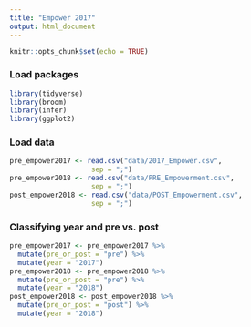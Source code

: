 ```yaml
---
title: "Empower 2017"
output: html_document
---
```


```r
knitr::opts_chunk$set(echo = TRUE)
```

### Load packages
```r
library(tidyverse)
library(broom)
library(infer)
library(ggplot2)
```

### Load data
```r
pre_empower2017 <- read.csv("data/2017_Empower.csv",
                    sep = ";")
pre_empower2018 <- read.csv("data/PRE_Empowerment.csv",
                    sep = ";")
post_empower2018 <- read.csv("data/POST_Empowerment.csv",
                    sep = ";")
```

### Classifying year and pre vs. post
```r
pre_empower2017 <- pre_empower2017 %>%
  mutate(pre_or_post = "pre") %>%
  mutate(year = "2017")
pre_empower2018 <- pre_empower2018 %>%
  mutate(pre_or_post = "pre") %>%
  mutate(year = "2018")
post_empower2018 <- post_empower2018 %>%
  mutate(pre_or_post = "post") %>%
  mutate(year = "2018")
```